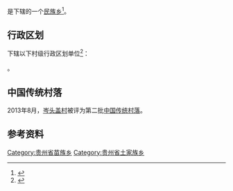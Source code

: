 {{中国乡级行政区|52/06/24/213/000}}

'''{{PAGENAMEBASE}}'''是{{PRC admin/fullname|52/06/24/213/000|3}}下辖的一个[[民族乡|民族乡]]<ref>{{PRC admin/ref sgc|{{PRC admin/parent|52/06/24/213/000}}}}</ref>。

== 行政区划 ==
{{PAGENAMEBASE}}下辖以下村级行政区划单位<ref>{{PRC admin/ref sgc|52/06/24/213/000}}</ref>：

{{PRC admin/children|52/06/24/213/000}}。

==中国传统村落==
2013年8月，[[岑头盖村|岑头盖村]]被评为第二批[[中国传统村落|中国传统村落]]。

== 参考资料 ==
{{reflist}}

{{贵州行政区划小作品}}
{{PRC admin/navcat|52/06/24/213/000}}
[[Category:贵州省苗族乡|Category:贵州省苗族乡]]
[[Category:贵州省土家族乡|Category:贵州省土家族乡]]